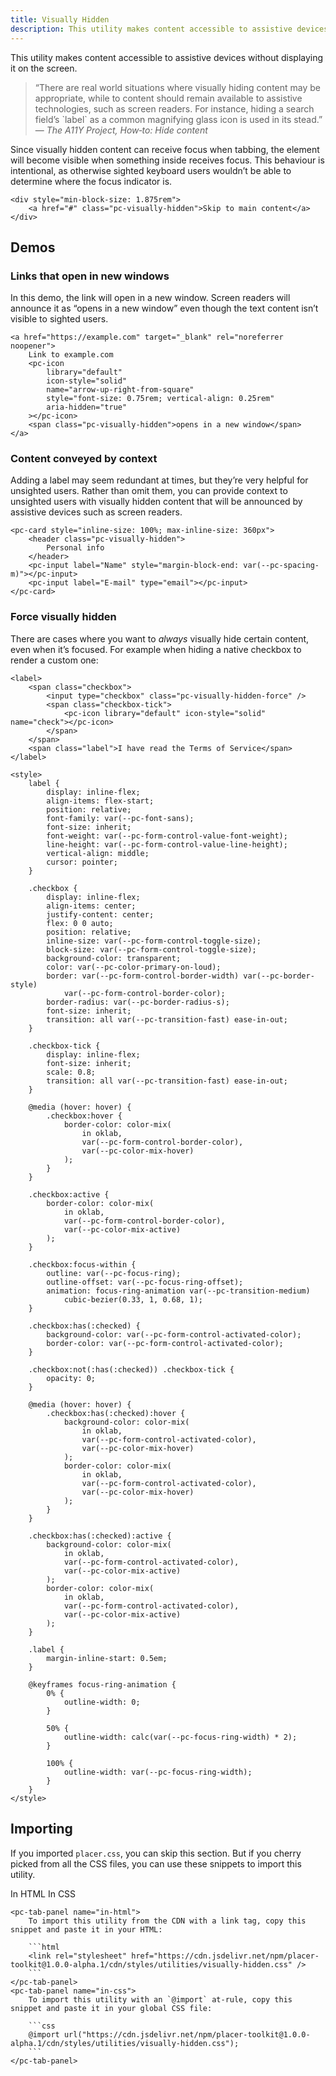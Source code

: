 ```yaml
---
title: Visually Hidden
description: This utility makes content accessible to assistive devices without displaying it on the screen.
---
```


This utility makes content accessible to assistive devices without displaying it on the screen.

<blockquote>
    “There are real world situations where visually hiding content may be
    appropriate, while to content should remain available to assistive
    technologies, such as screen readers. For instance, hiding a search field’s
    `label` as a common magnifying glass icon is used in its stead.”
    <footer>
        — <cite>The A11Y Project, How‐to: Hide content</cite>
    </footer>
</blockquote>

Since visually hidden content can receive focus when tabbing, the element will become visible when something inside receives focus. This behaviour is intentional, as otherwise sighted keyboard users wouldn’t be able to determine where the focus indicator is.

```demo
<div style="min-block-size: 1.875rem">
    <a href="#" class="pc-visually-hidden">Skip to main content</a>
</div>
```

## Demos

### Links that open in new windows

In this demo, the link will open in a new window. Screen readers will announce it as “opens in a new window” even though the text content isn’t visible to sighted users.

```demo
<a href="https://example.com" target="_blank" rel="noreferrer noopener">
    Link to example.com
    <pc-icon
        library="default"
        icon-style="solid"
        name="arrow-up-right-from-square"
        style="font-size: 0.75rem; vertical-align: 0.25rem"
        aria-hidden="true"
    ></pc-icon>
    <span class="pc-visually-hidden">opens in a new window</span>
</a>
```

### Content conveyed by context

Adding a label may seem redundant at times, but they’re very helpful for unsighted users. Rather than omit them, you can provide context to unsighted users with visually hidden content that will be announced by assistive devices such as screen readers.

```demo
<pc-card style="inline-size: 100%; max-inline-size: 360px">
    <header class="pc-visually-hidden">
        Personal info
    </header>
    <pc-input label="Name" style="margin-block-end: var(--pc-spacing-m)"></pc-input>
    <pc-input label="E‐mail" type="email"></pc-input>
</pc-card>
```

### Force visually hidden

There are cases where you want to _always_ visually hide certain content, even when it’s focused. For example when hiding a native checkbox to render a custom one:

```demo
<label>
    <span class="checkbox">
        <input type="checkbox" class="pc-visually-hidden-force" />
        <span class="checkbox-tick">
            <pc-icon library="default" icon-style="solid" name="check"></pc-icon>
        </span>
    </span>
    <span class="label">I have read the Terms of Service</span>
</label>

<style>
    label {
        display: inline-flex;
        align-items: flex-start;
        position: relative;
        font-family: var(--pc-font-sans);
        font-size: inherit;
        font-weight: var(--pc-form-control-value-font-weight);
        line-height: var(--pc-form-control-value-line-height);
        vertical-align: middle;
        cursor: pointer;
    }

    .checkbox {
        display: inline-flex;
        align-items: center;
        justify-content: center;
        flex: 0 0 auto;
        position: relative;
        inline-size: var(--pc-form-control-toggle-size);
        block-size: var(--pc-form-control-toggle-size);
        background-color: transparent;
        color: var(--pc-color-primary-on-loud);
        border: var(--pc-form-control-border-width) var(--pc-border-style)
            var(--pc-form-control-border-color);
        border-radius: var(--pc-border-radius-s);
        font-size: inherit;
        transition: all var(--pc-transition-fast) ease-in-out;
    }

    .checkbox-tick {
        display: inline-flex;
        font-size: inherit;
        scale: 0.8;
        transition: all var(--pc-transition-fast) ease-in-out;
    }

    @media (hover: hover) {
        .checkbox:hover {
            border-color: color-mix(
                in oklab,
                var(--pc-form-control-border-color),
                var(--pc-color-mix-hover)
            );
        }
    }

    .checkbox:active {
        border-color: color-mix(
            in oklab,
            var(--pc-form-control-border-color),
            var(--pc-color-mix-active)
        );
    }

    .checkbox:focus-within {
        outline: var(--pc-focus-ring);
        outline-offset: var(--pc-focus-ring-offset);
        animation: focus-ring-animation var(--pc-transition-medium)
            cubic-bezier(0.33, 1, 0.68, 1);
    }

    .checkbox:has(:checked) {
        background-color: var(--pc-form-control-activated-color);
        border-color: var(--pc-form-control-activated-color);
    }

    .checkbox:not(:has(:checked)) .checkbox-tick {
        opacity: 0;
    }

    @media (hover: hover) {
        .checkbox:has(:checked):hover {
            background-color: color-mix(
                in oklab,
                var(--pc-form-control-activated-color),
                var(--pc-color-mix-hover)
            );
            border-color: color-mix(
                in oklab,
                var(--pc-form-control-activated-color),
                var(--pc-color-mix-hover)
            );
        }
    }

    .checkbox:has(:checked):active {
        background-color: color-mix(
            in oklab,
            var(--pc-form-control-activated-color),
            var(--pc-color-mix-active)
        );
        border-color: color-mix(
            in oklab,
            var(--pc-form-control-activated-color),
            var(--pc-color-mix-active)
        );
    }

    .label {
        margin-inline-start: 0.5em;
    }

    @keyframes focus-ring-animation {
        0% {
            outline-width: 0;
        }

        50% {
            outline-width: calc(var(--pc-focus-ring-width) * 2);
        }

        100% {
            outline-width: var(--pc-focus-ring-width);
        }
    }
</style>
```

## Importing

If you imported `placer.css`, you can skip this section. But if you cherry picked from all the CSS files, you can use these snippets to import this utility.

<pc-tab-group>
    <pc-tab slot="navigation" panel="in-html">In HTML</pc-tab>
    <pc-tab slot="navigation" panel="in-css">In CSS</pc-tab>

    <pc-tab-panel name="in-html">
        To import this utility from the CDN with a link tag, copy this snippet and paste it in your HTML:

        ```html
        <link rel="stylesheet" href="https://cdn.jsdelivr.net/npm/placer-toolkit@1.0.0-alpha.1/cdn/styles/utilities/visually-hidden.css" />
        ```
    </pc-tab-panel>
    <pc-tab-panel name="in-css">
        To import this utility with an `@import` at‐rule, copy this snippet and paste it in your global CSS file:

        ```css
        @import url("https://cdn.jsdelivr.net/npm/placer-toolkit@1.0.0-alpha.1/cdn/styles/utilities/visually-hidden.css");
        ```
    </pc-tab-panel>
</pc-tab-group>
